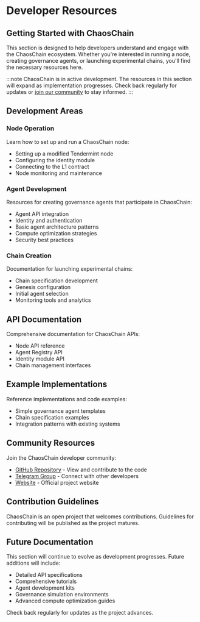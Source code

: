 # Developer Resources

## Getting Started with ChaosChain

This section is designed to help developers understand and engage with the ChaosChain ecosystem. Whether you're interested in running a node, creating governance agents, or launching experimental chains, you'll find the necessary resources here.

:::note
ChaosChain is in active development. The resources in this section will expand as implementation progresses. Check back regularly for updates or [join our community](#community-resources) to stay informed.
:::

## Development Areas

### Node Operation

Learn how to set up and run a ChaosChain node:

- Setting up a modified Tendermint node
- Configuring the identity module
- Connecting to the L1 contract
- Node monitoring and maintenance

### Agent Development

Resources for creating governance agents that participate in ChaosChain:

- Agent API integration
- Identity and authentication
- Basic agent architecture patterns
- Compute optimization strategies
- Security best practices

### Chain Creation

Documentation for launching experimental chains:

- Chain specification development
- Genesis configuration
- Initial agent selection
- Monitoring tools and analytics

## API Documentation

Comprehensive documentation for ChaosChain APIs:

- Node API reference
- Agent Registry API
- Identity module API
- Chain management interfaces

## Example Implementations

Reference implementations and code examples:

- Simple governance agent templates
- Chain specification examples
- Integration patterns with existing systems

## Community Resources

Join the ChaosChain developer community:

- [GitHub Repository](https://github.com/chaoschain/) - View and contribute to the code
- [Telegram Group](https://t.me/thechaoschain) - Connect with other developers
- [Website](https://chaoschain.fun/) - Official project website

## Contribution Guidelines

ChaosChain is an open project that welcomes contributions. Guidelines for contributing will be published as the project matures.

## Future Documentation

This section will continue to evolve as development progresses. Future additions will include:

- Detailed API specifications
- Comprehensive tutorials
- Agent development kits
- Governance simulation environments
- Advanced compute optimization guides

Check back regularly for updates as the project advances. 